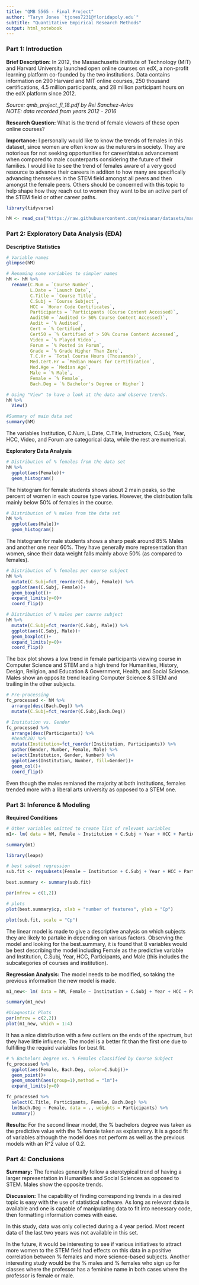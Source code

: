 ```yaml
---
title: "QMB 5565 - Final Project"
author: "Taryn Jones `tjones7231@floridapoly.edu`"
subtitle: "Quantitative Empirical Research Methods"
output: html_notebook
---
```



### Part 1: Introduction
**Brief Description:** In 2012, the Massachusetts Institute of Technology (MIT) and Harvard University launched open online courses on edX, a non-profit learning platform co-founded by the two institutions. Data contains information on 290 Harvard and MIT online courses, 250 thousand certifications, 4.5 million participants, and 28 million participant hours on the edX platform since 2012. 

*Source: qmb_project_fl_18.pdf by Rei Sanchez-Arias*    
*NOTE: data recorded from years 2012 - 2016*

**Research Question:** What is the trend of female viewers of these open online courses?

**Importance:** I personally would like to know the trends of females in this dataset, since women are often know as the nuturers in society. They are notorious for not seeking opportunities for career/status advancement when compared to male counterparts considering the future of their families. I would like to see the trend of females aware of a very good resource to advance their careers in additon to how many are specifically advancing themselves in the STEM field amongst all peers and then amongst the female peers. Others should be concerned with this topic to help shape how they reach out to women they want to be an active part of the STEM field or other career paths.
```r
library(tidyverse)
```

```r
hM <- read_csv("https://raw.githubusercontent.com/reisanar/datasets/master/harvardMIT.csv")
```



### Part 2: Exploratory Data Analysis (EDA)
**Descriptive Statistics**
```r
# Variable names
glimpse(hM)
```

```r
# Renaming some variables to simpler names
hM <- hM %>% 
  rename(C.Num = `Course Number`,
         L.Date = `Launch Date`,
         C.Title = `Course Title`, 
         C.Subj = `Course Subject`,
         HCC = `Honor Code Certificates`,
         Participants = `Participants (Course Content Accessed)`,
         Audit50 = `Audited (> 50% Course Content Accessed)`,
         Audit = `% Audited`,
         Cert = `% Certified`,
         Cert50 = `% Certified of > 50% Course Content Accessed`,
         Video = `% Played Video`,
         Forum = `% Posted in Forum`, 
         Grade = `% Grade Higher Than Zero`, 
         T.C.Hr = `Total Course Hours (Thousands)`, 
         Med.Cert.Hr = `Median Hours for Certification`, 
         Med.Age = `Median Age`, 
         Male = `% Male`, 
         Female = `% Female`, 
         Bach.Deg = `% Bachelor's Degree or Higher`)
```

```r
# Using "View" to have a look at the data and observe trends.
hM %>%
  View()

#Summary of main data set
summary(hM)
```
 The variables Institution, C.Num, L.Date, C.Title, Instructors, C.Subj, Year, HCC, Video, and Forum are categorical data, while the rest are numerical.


**Exploratory Data Analysis**
```r
# Distribution of % females from the data set
hM %>%
  ggplot(aes(Female))+
  geom_histogram()
```
The histogram for female students shows about 2 main peaks, so the percent of women in each course type varies. However, the distribution falls mainly below 50% of females in the course.

```r
# Distribution of % males from the data set
hM %>%
  ggplot(aes(Male))+
  geom_histogram()
```
The histogram for male students shows a sharp peak around 85% Males and another one near 60%. They have generally more representation than women, since their data weight falls mainly above 50% (as compared to females).

```r
# Distribution of % females per course subject
hM %>%
  mutate(C.Subj=fct_reorder(C.Subj, Female)) %>%
  ggplot(aes(C.Subj, Female))+
  geom_boxplot()+
  expand_limits(y=0)+
  coord_flip()

# Distribution of % males per course subject
hM %>%
  mutate(C.Subj=fct_reorder(C.Subj, Male)) %>%
  ggplot(aes(C.Subj, Male))+
  geom_boxplot()+
  expand_limits(y=0)+
  coord_flip()
```

The box plot shows a low trend in female participants viewing course in Computer Science and STEM and a high trend for Humanities, History, Design, Religion, and Education & Government, Health, and Social Science. Males show an opposite trend leading Computer Science & STEM and trailing in the other subjects.

```r
# Pre-processing
fc_processed <- hM %>%
  arrange(desc(Bach.Deg)) %>%
  mutate(C.Subj=fct_reorder(C.Subj,Bach.Deg))
```

```r
# Institution vs. Gender
fc_processed %>%
  arrange(desc(Participants)) %>%
  #head(20) %>%
  mutate(Institution=fct_reorder(Institution, Participants)) %>%
  gather(Gender, Number, Female, Male) %>%
  select(Institution, Gender, Number) %>%
  ggplot(aes(Institution, Number, fill=Gender))+
  geom_col()+
  coord_flip()
```
Even though the males remianed the majority at both institutions, females trended more with a liberal arts university as opposed to a STEM one.



### Part 3: Inference & Modeling
**Required Conditions**
```r
# Other variables omitted to create list of relevant variables
m1<- lm( data = hM, Female ~ Institution + C.Subj + Year + HCC + Participants + Grade + T.C.Hr + Med.Cert.Hr + Med.Age + Male + Bach.Deg)

summary(m1)

```

```r
library(leaps)

# best subset regression
sub.fit <- regsubsets(Female ~ Institution + C.Subj + Year + HCC + Participants + Grade + T.C.Hr + Med.Cert.Hr + Med.Age + Male + Bach.Deg, data = hM)

best.summary <- summary(sub.fit)

par(mfrow = c(1,2))

# plots
plot(best.summary$cp, xlab = "number of features", ylab = "Cp")

plot(sub.fit, scale = "Cp")
```

The linear model is made to give a descriptive analysis on which subjects they are likely to partake in depending on various factors. Observing the model and looking for the best.summary, it is found that 8 variables would be best describing the model including Female as the predictive variable and Institution, C.Subj, Year, HCC, Participants, and Male (this includes the subcategories of courses and institution).


**Regression Analysis:** The model needs to be modified, so taking the previous information the new model is made.
```r
m1_new<- lm( data = hM, Female ~ Institution + C.Subj + Year + HCC + Participants + Male)

summary(m1_new)
```
```r
#Diagnostic Plots
par(mfrow = c(2,2))
plot(m1_new, which = 1:4)
```
It has a nice distribution with a few outliers on the ends of the spectrum, but they have little influence. The model is a better fit than the first one due to fulfilling the requird variables for best fit.
```r
# % Bachelors Degree vs. % Females classified by Course Subject
fc_processed %>%
  ggplot(aes(Female, Bach.Deg, color=C.Subj))+
  geom_point()+
  geom_smooth(aes(group=1),method = "lm")+
  expand_limits(y=0)
```

```r
fc_processed %>%
  select(C.Title, Participants, Female, Bach.Deg) %>%
  lm(Bach.Deg ~ Female, data = ., weights = Participants) %>%
  summary()
```

**Results:** For the second linear model, the % bachelors degree was taken as the predictive value with the % female taken as explanatory. It is a good fit of variables although the model does not perform as well as the previous models with an R^2 value of 0.2.



### Part 4: Conclusions 
**Summary:** The females generally follow a sterotypical trend of having a larger representation in Humanities and Social Sciences as opposed to STEM. Males show the opposite trends.

**Discussion:** The capability of finding corresponding trends in a desired topic is easy with the use of statistical software. As long as relevant data is available and one is capable of manipulating data to fit into necessary code, then formatting information comes with ease.

In this study, data was only collected during a 4 year period. Most recent data of the last two years was not available in this set. 

In the future, it would be interesting to see if various initiatives to attract more women to the STEM field had effects on this data in a positive correlation between % females and more science-based subjects. Another interesting study would be the % males and % females who sign up for classes where the professor has a feminine name in both cases where the professor is female or male.
